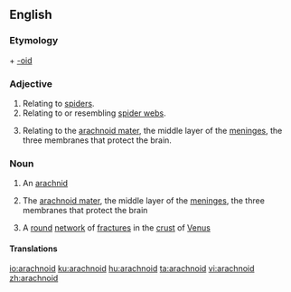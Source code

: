 ==English==

===Etymology===
{{etyl|grc|en}} {{term|ἀράχνη||spider|lang=grc}} + [[-oid]]

===Adjective===
{{en-adj|-}}

# Relating to [[spider]]s.
# Relating to or resembling [[spider web]]s.
# {{anatomy}} Relating to the [[arachnoid mater]], the middle layer of the [[meninges]], the three membranes that protect the brain.

===Noun===
{{en-noun}}

# {{biology}} An [[arachnid]]
# {{physiology}} The [[arachnoid mater]], the middle layer of the [[meninges]], the three membranes that protect the brain
# {{astronomy}} A [[round]] [[network]] of [[fracture]]s in the [[crust]] of [[Venus]]

====Translations====
{{trans-see|the arachnoid mater|arachnoid mater}}

[[io:arachnoid]]
[[ku:arachnoid]]
[[hu:arachnoid]]
[[ta:arachnoid]]
[[vi:arachnoid]]
[[zh:arachnoid]]